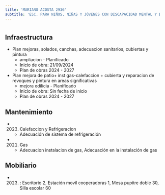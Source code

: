 ```yaml
---
title: 'MARIANO ACOSTA 2936'
subtitle: 'ESC. PARA NIÑOS, NIÑAS Y JÓVENES CON DISCAPACIDAD MENTAL Y DE FORMACIÓN INTEGRAL N° 07 JUAN XXIII'
---
```


#
## Infraestructura

* Plan mejoras, solados, canchas, adecuacion sanitarios, cubiertas y pintura 
    + ampliacion - Planificado 
    + Inicio de obra: 21/09/2024 
    + Plan de obras 2024 - 2027 


* Plan mejora de  patio+ inst gas-calefaccion + cubierta  y reparacion de revoques y pintura en areas significativas 
    + mejora edilicia - Planificado 
    + Inicio de obra: Sin fecha de inicio 
    + Plan de obras 2024 - 2027 






## Mantenimiento

*  (2023) Calefaccion y Refrigeracion 
    + Adecuación de sistema de refrigeración

*  (2021) Gas 
    + Adecuacion instalacion de gas, Adecuación en la instalación de gas





## Mobiliario

*  (2023) : Escritorio 2, Estación movil cooperadoras 1, Mesa pupitre doble 30, Silla escolar 60 



